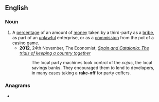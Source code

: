{{also|rake off}}
==English==

===Noun===
{{en-noun}}
# A [[percentage]] of an amount of [[money]] taken by a third-party as a [[bribe]], as part of an [[unlawful]] enterprise, or as a [[commission]] from the pot of a casino game.
#* '''2012''', 24th November, The Economist, ''[http://www.economist.com/news/briefing/21567085-stabilising-spains-finances-without-tearing-its-social-fabric-apart-being-made-harder Spain and Catalonia: The trials of keeping a country together]''
#*: The local party machines took control of the ''cajas'', the local savings banks. They encouraged them to lend to developers, in many cases taking a '''rake-off''' for party coffers.

===Anagrams===
* {{anagrams|en|for fake}}